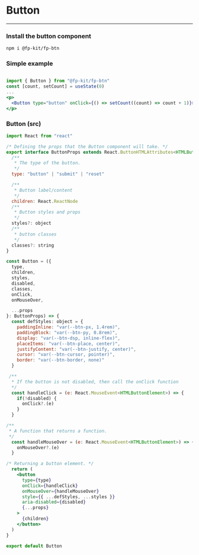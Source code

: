 
<Meta title="Elements/Buttons/Readme" />

# Button

-----------------------------

### Install the button component

```bash
npm i @fp-kit/fp-btn
```

### Simple example

```jsx

import { Button } from "@fp-kit/fp-btn"
const [count, setCount] = useState(0)
...
<p>
  <Button type="button" onClick={() => setCount((count) => count + 1)}>count is: {count}</Button>
</p>

```


### Button (src)

```jsx
import React from "react"

/* Defining the props that the Button component will take. */
export interface ButtonProps extends React.ButtonHTMLAttributes<HTMLButtonElement> {
  /**
   * The type of the button.
   */
  type: "button" | "submit" | "reset"

  /**
   * Button label/content
   */
  children: React.ReactNode
  /**
   * Button styles and props
   */
  styles?: object
  /**
   * button classes
   */
  classes?: string
}

const Button = ({
  type,
  children,
  styles,
  disabled,
  classes,
  onClick,
  onMouseOver,

  ...props
}: ButtonProps) => {
  const defStyles: object = {
    paddingInline: "var(--btn-px, 1.4rem)",
    paddingBlock: "var(--btn-py, 0.8rem)",
    display: "var(--btn-dsp, inline-flex)",
    placeItems: "var(--btn-place, center)",
    justifyContent: "var(--btn-justify, center)",
    cursor: "var(--btn-cursor, pointer)",
    border: "var(--btn-border, none)"
  }

 /**
  * If the button is not disabled, then call the onClick function
  */
  const handleClick = (e: React.MouseEvent<HTMLButtonElement>) => {
    if(!disabled) {
      onClick?.(e)
    }
  }

/**
 * A function that returns a function.
 */
  const handleMouseOver = (e: React.MouseEvent<HTMLButtonElement>) => {
    onMouseOver?.(e)
  }

/* Returning a button element. */
  return (
    <button
      type={type}
      onClick={handleClick}
      onMouseOver={handleMouseOver}
      style={{ ...defStyles, ...styles }}
      aria-disabled={disabled}
      {...props}
    >
      {children}
    </button>
  )
}

export default Button

```
